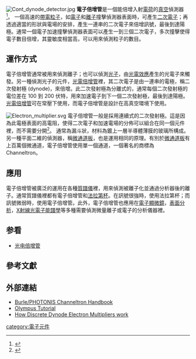 [[Image:Cont_dynode_detector.jpg|right]]
'''電子倍增管'''是一個能倍增入射[[電荷|電荷]]的[[真空|真空]]偵測器<ref>{{Citation 
| doi = 10.1063/1.1740838 
| title = An Improved Electron Multiplier Particle Counter 
| year = 1947 
| last1 = Allen | first1 = James S. 
| journal = Review of Scientific Instruments 
| volume = 18 
| pages = 739 
}}</ref>。
一個高速的[[帶電粒子|帶電粒子]]，如[[電子|電子]]和[[離子|離子]]撞擊偵測器表面時，可產生[[二次電子|二次電子]]；再透過適當的形狀與電場的安排，產生一連串的二次電子來倍增訊號，最後到達陽極。通常一個電子加速撞擊偵測器表面可以產生一到三個二次電子，多次撞擊使得電子數目倍增，其靈敏度相當高，可以用來偵測粒子的數目。

==運作方式==
電子倍增管通常被用來偵測離子；也可以偵測[[光子|光子]]，由[[光電效應|光電效應]]產生的光電子來觸發。另一種偵測光子的元件，[[光電倍增管|光電倍增管]]裡，其二次電子是由一連串的電極，稱二次發射極 (dynode)，來倍增。此二次發射極為分離式的，通常每個二次發射極的電位差在 100 到 200 伏特，用來加速電子到下一個二次發射極，最後到達陽極。[[光電倍增管|光電倍增管]]可在常壓下使用，而電子倍增管是設計在高真空環境下使用。

[[File:Electron_multiplier.svg|thumb]]
電子倍增管一般是採用連續式的二次發射極。這是因為此電極表面的高電阻，使得二次電子和加速電場的分佈可以組合在同一個元件裡，而不需要分開<ref>{{Citation 
| doi = 10.1063/1.1716957 
| title = Resistance Strip Magnetic Photomultiplier for the Extreme Ultraviolet 
| year = 1960 
| last1 = Heroux | first1 = L. 
| last2 = Hinteregger | first2 = H. E. 
| journal = Review of Scientific Instruments 
| volume = 31 
| pages = 280 }}</ref>。
通常為漏斗狀，材料為鍍上一層半導體薄膜的玻璃所構成。另一種平面二維的偵測器，稱[[微通道板|微通道板]]，也是運用相同的原理。有別於[[微通道板|微通道板]]有上百萬個微通道，電子倍增管使用單一個通道，一個著名的商標為 Channeltron。

==應用==
電子倍增管被廣泛的運用在各種[[質譜儀|質譜儀]]裡，用來偵測被離子化並通過分析器後的離子。通常質譜儀裡都有電子倍增管和[[法拉第杯|法拉第杯]]。在訊號很強時，使用法拉第杯；而訊號微弱時，使用電子倍增管。此外，電子倍增管也應用在[[電子顯微鏡|電子顯微鏡]]，[[表面分析|表面分析]]，[[X射線光電子能譜學|X射線光電子能譜學]]等多種需要偵測微量離子或電子的分析儀器裡。

==参看==
* [[光电倍增管|光电倍增管]]

==參考文獻==
<references/>

==外部連結==
* [https://web.archive.org/web/20110715083204/http://www.photonis.com/upload/industryscience/pdf/electron_multipliers/ChannelBook.pdf Burle/PHOTONIS Channeltron Handbook]
* [https://web.archive.org/web/20071209005916/http://www.olympusfluoview.com/java/channelpmt/index.html Olympus Tutorial]
* [https://archive.is/20130202030442/http://www.sge.com/products/electron-multipliers/how-electron-multipliers-work How Discrete Dynode Electron Multipliers work] 

{{质谱法}}

{{DEFAUTLSORT:D}}
[[category:電子元件|category:電子元件]]